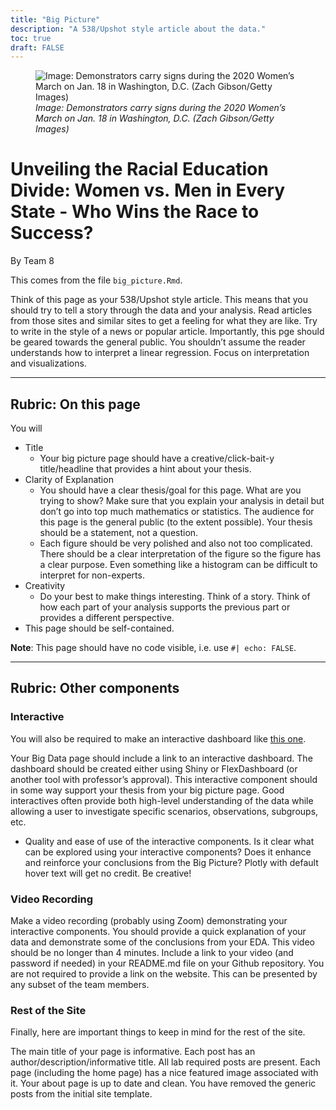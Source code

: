 ```yaml
---
title: "Big Picture"
description: "A 538/Upshot style article about the data."
toc: true
draft: FALSE
---
```


![*Image: Demonstrators carry signs during the 2020 Women’s March on Jan. 18 in Washington, D.C. (Zach Gibson/Getty Images)*](https://www.pewresearch.org/wp-content/uploads/2020/07/FT_20.07.07_ActivismGender_feature.jpg)

# **Unveiling the Racial Education Divide: Women vs. Men in Every State - Who Wins the Race to Success?**

By Team 8

This comes from the file `big_picture.Rmd`.

Think of this page as your 538/Upshot style article. This means that you should try to tell a story through the data and your analysis. Read articles from those sites and similar sites to get a feeling for what they are like. Try to write in the style of a news or popular article. Importantly, this pge should be geared towards the general public. You shouldn't assume the reader understands how to interpret a linear regression. Focus on interpretation and visualizations.

------------------------------------------------------------------------

## Rubric: On this page

You will

-   Title
    -   Your big picture page should have a creative/click-bait-y title/headline that provides a hint about your thesis.
-   Clarity of Explanation
    -   You should have a clear thesis/goal for this page. What are you trying to show? Make sure that you explain your analysis in detail but don't go into top much mathematics or statistics. The audience for this page is the general public (to the extent possible). Your thesis should be a statement, not a question.
    -   Each figure should be very polished and also not too complicated. There should be a clear interpretation of the figure so the figure has a clear purpose. Even something like a histogram can be difficult to interpret for non-experts.
-   Creativity
    -   Do your best to make things interesting. Think of a story. Think of how each part of your analysis supports the previous part or provides a different perspective.
-   This page should be self-contained.

**Note**: This page should have no code visible, i.e. use `#| echo: FALSE`.

------------------------------------------------------------------------

## Rubric: Other components

### Interactive

You will also be required to make an interactive dashboard like [this one](/flex/flex.html).

Your Big Data page should include a link to an interactive dashboard. The dashboard should be created either using Shiny or FlexDashboard (or another tool with professor's approval). This interactive component should in some way support your thesis from your big picture page. Good interactives often provide both high-level understanding of the data while allowing a user to investigate specific scenarios, observations, subgroups, etc.

-   Quality and ease of use of the interactive components. Is it clear what can be explored using your interactive components? Does it enhance and reinforce your conclusions from the Big Picture? Plotly with default hover text will get no credit. Be creative!

### Video Recording

Make a video recording (probably using Zoom) demonstrating your interactive components. You should provide a quick explanation of your data and demonstrate some of the conclusions from your EDA. This video should be no longer than 4 minutes. Include a link to your video (and password if needed) in your README.md file on your Github repository. You are not required to provide a link on the website. This can be presented by any subset of the team members.

### Rest of the Site

Finally, here are important things to keep in mind for the rest of the site.

The main title of your page is informative. Each post has an author/description/informative title. All lab required posts are present. Each page (including the home page) has a nice featured image associated with it. Your about page is up to date and clean. You have removed the generic posts from the initial site template.
